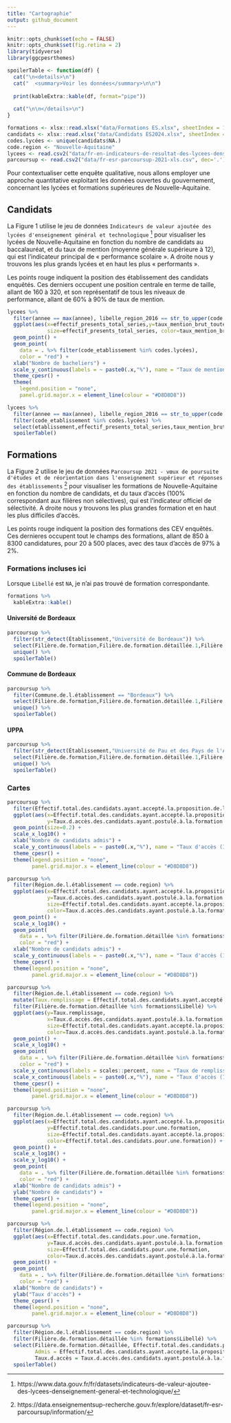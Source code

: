 ```yaml
---
title: "Cartographie"
output: github_document
---
```


```r
knitr::opts_chunk$set(echo = FALSE)
knitr::opts_chunk$set(fig.retina = 2)
library(tidyverse)
library(ggcpesrthemes)

spoilerTable <- function(df) {
  cat("\n<details>\n")
  cat("  <summary>Voir les données</summary>\n\n")
  
  print(kableExtra::kable(df, format="pipe"))
  
  cat("\n\n</details>\n")
}

formations <- xlsx::read.xlsx("data/Formations ES.xlsx", sheetIndex = 1)
candidats <- xlsx::read.xlsx("data/Candidats ES2024.xlsx", sheetIndex = 1)
codes.lycées <- unique(candidats$NA.)
code.region <- "Nouvelle-Aquitaine"
lycees <- read.csv2("data/fr-en-indicateurs-de-resultat-des-lycees-denseignement-general-et-technologique.csv", dec='.')
parcoursup <- read.csv2("data/fr-esr-parcoursup-2021-xls.csv", dec='.')
```


Pour contextualiser cette enquête qualitative, nous allons employer une approche
quantitative exploitant les données ouvertes du gouvernement, concernant les lycées
et formations supérieures de Nouvelle-Aquitaine.

## Candidats

La Figure 1 utilise le jeu de données `Indicateurs de valeur ajoutée des lycées d'enseignement général et technologique`
^[https://www.data.gouv.fr/fr/datasets/indicateurs-de-valeur-ajoutee-des-lycees-denseignement-general-et-technologique/] 
pour visualiser les lycées de Nouvelle-Aquitaine en fonction du nombre de candidats au baccalauréat,
et du taux de mention (moyenne générale supérieure à 12), qui est l'indicateur 
principal de « performance scolaire ».
A droite nous y trouvons les plus grands lycées et en haut les plus « performants ». 

Les points rouge indiquent la position des établissement des candidats enquêtés. 
Ces derniers occupent une position centrale en terme de taille, allant de 160 à 320,
et son représentatif de tous les niveaux de performance, allant de 60% à 90% de taux
de mention.


```r
lycees %>% 
  filter(annee == max(annee), libelle_region_2016 == str_to_upper(code.region)) %>%
  ggplot(aes(x=effectif_presents_total_series,y=taux_mention_brut_toutes_series, 
             size=effectif_presents_total_series, color=taux_mention_brut_toutes_series)) +
  geom_point() +
  geom_point(
    data = . %>% filter(code_etablissement %in% codes.lycées),
    color = "red") +
  xlab("Nombre de bacheliers") +
  scale_y_continuous(labels = ~ paste0(.x,"%"), name = "Taux de mention") +
  theme_cpesr() +
  theme(
    legend.position = "none",
    panel.grid.major.x = element_line(colour = "#D8D8D8"))
```

```r
lycees %>% 
  filter(annee == max(annee), libelle_region_2016 == str_to_upper(code.region)) %>%
  filter(code_etablissement %in% codes.lycées) %>%
  select(etablissement,effectif_presents_total_series,taux_mention_brut_toutes_series,everything()) %>%
  spoilerTable()
```

## Formations

La Figure 2 utilise le jeu de données `Parcoursup 2021 - vœux de poursuite d'études et de réorientation dans l'enseignement supérieur et réponses des établissements`
^[https://data.enseignementsup-recherche.gouv.fr/explore/dataset/fr-esr-parcoursup/information/] 
pour visualiser les formations de Nouvelle-Aquitaine en fonction du nombre de candidats,
et du taux d'accès (100% correspondant aux filières non sélectives), qui est l'indicateur 
officiel de sélectivité.
A droite nous y trouvons les plus grandes formation et en haut les plus difficiles d'accès. 

Les points rouge indiquent la position des formations des CEV enquêtés. 
Ces dernieres occupent tout le champs des formations, allant de 850 à 8300 candidatures, pour 20 à 500 places, avec des taux d'accès de 97% à 2%.

### Formations incluses ici 

Lorsque `Libellé` est `NA`, je n'ai pas trouvé de formation correspondante.

```r
formations %>%
  kableExtra::kable()
```

#### Université de Bordeaux

```r
parcoursup %>% 
  filter(str_detect(Établissement,"Université de Bordeaux")) %>%
  select(Filière.de.formation,Filière.de.formation.détaillée.1,Filière.de.formation.détaillée,Code.UAI.de.l.établissement) %>% 
  unique() %>% 
  spoilerTable()
```

#### Commune de Bordeaux

```r
parcoursup %>% 
  filter(Commune.de.l.établissement == "Bordeaux") %>%
  select(Filière.de.formation,Filière.de.formation.détaillée.1,Filière.de.formation.détaillée,Code.UAI.de.l.établissement) %>% 
  unique() %>% 
  spoilerTable()
```


#### UPPA

```r
parcoursup %>% 
  filter(str_detect(Établissement,"Université de Pau et des Pays de l'Adour")) %>%
  select(Filière.de.formation,Filière.de.formation.détaillée.1,Filière.de.formation.détaillée,Code.UAI.de.l.établissement) %>% 
  unique() %>% 
  spoilerTable()
```

### Cartes

```r
parcoursup %>% 
  filter(Effectif.total.des.candidats.ayant.accepté.la.proposition.de.l.établissement..admis. > 9) %>%
  ggplot(aes(x=Effectif.total.des.candidats.ayant.accepté.la.proposition.de.l.établissement..admis.,
             y=Taux.d.accès.des.candidats.ayant.postulé.à.la.formation..ratio.entre.le.dernier.appelé.et.le.nombre.vœux.PP.)) +
  geom_point(size=0.2) +
  scale_x_log10() +
  xlab("Nombre de candidats admis") +
  scale_y_continuous(labels = ~ paste0(.x,"%"), name = "Taux d'accès (100% = non sélectif)") +
  theme_cpesr() +
  theme(legend.position = "none", 
        panel.grid.major.x = element_line(colour = "#D8D8D8"))
```

```r
parcoursup %>% 
  filter(Région.de.l.établissement == code.region) %>%
  ggplot(aes(x=Effectif.total.des.candidats.ayant.accepté.la.proposition.de.l.établissement..admis.,
             y=Taux.d.accès.des.candidats.ayant.postulé.à.la.formation..ratio.entre.le.dernier.appelé.et.le.nombre.vœux.PP., 
             size=Effectif.total.des.candidats.ayant.accepté.la.proposition.de.l.établissement..admis.,
             color=Taux.d.accès.des.candidats.ayant.postulé.à.la.formation..ratio.entre.le.dernier.appelé.et.le.nombre.vœux.PP.)) +
  geom_point() +
  scale_x_log10() +
  geom_point(
    data = . %>% filter(Filière.de.formation.détaillée %in% formations$Libellé),
    color = "red") +
  xlab("Nombre de candidats admis") +
  scale_y_continuous(labels = ~ paste0(.x,"%"), name = "Taux d'accès (100% = non sélectif)") +
  theme_cpesr() +
  theme(legend.position = "none", 
        panel.grid.major.x = element_line(colour = "#D8D8D8"))
```

```r
parcoursup %>% 
  filter(Région.de.l.établissement == code.region) %>%
  mutate(Taux.remplissage = Effectif.total.des.candidats.ayant.accepté.la.proposition.de.l.établissement..admis. / Capacité.de.l.établissement.par.formation ) %>% 
  filter(Filière.de.formation.détaillée %in% formations$Libellé) %>% 
  ggplot(aes(y=Taux.remplissage,
             x=Taux.d.accès.des.candidats.ayant.postulé.à.la.formation..ratio.entre.le.dernier.appelé.et.le.nombre.vœux.PP., 
             size=Effectif.total.des.candidats.ayant.accepté.la.proposition.de.l.établissement..admis.,
             color=Taux.d.accès.des.candidats.ayant.postulé.à.la.formation..ratio.entre.le.dernier.appelé.et.le.nombre.vœux.PP.)) +
  geom_point() +
  scale_x_log10() +
  geom_point(
    data = . %>% filter(Filière.de.formation.détaillée %in% formations$Libellé),
    color = "red") +
  scale_y_continuous(labels = scales::percent, name = "Taux de remplissage (admis / places)") +
  scale_x_continuous(labels = ~ paste0(.x,"%"), name = "Taux d'accès (100% = non sélectif)") +
  theme_cpesr() +
  theme(legend.position = "none", 
        panel.grid.major.x = element_line(colour = "#D8D8D8"))
```


```r
parcoursup %>% 
  filter(Région.de.l.établissement == code.region) %>%
  ggplot(aes(x=Effectif.total.des.candidats.ayant.accepté.la.proposition.de.l.établissement..admis.,
             y=Effectif.total.des.candidats.pour.une.formation, 
             size=Effectif.total.des.candidats.ayant.accepté.la.proposition.de.l.établissement..admis.,
             color=Effectif.total.des.candidats.pour.une.formation)) +
  geom_point() +
  scale_x_log10() +
  scale_y_log10() +
  geom_point(
    data = . %>% filter(Filière.de.formation.détaillée %in% formations$Libellé),
    color = "red") +
  xlab("Nombre de candidats admis") +
  ylab("Nombre de candidats") +
  theme_cpesr() +
  theme(legend.position = "none", 
        panel.grid.major.x = element_line(colour = "#D8D8D8"))
```

```r
parcoursup %>% 
  filter(Région.de.l.établissement == code.region) %>%
  ggplot(aes(x=Effectif.total.des.candidats.pour.une.formation,
             y=Taux.d.accès.des.candidats.ayant.postulé.à.la.formation..ratio.entre.le.dernier.appelé.et.le.nombre.vœux.PP., 
             size=Effectif.total.des.candidats.pour.une.formation,
             color=Taux.d.accès.des.candidats.ayant.postulé.à.la.formation..ratio.entre.le.dernier.appelé.et.le.nombre.vœux.PP.)) +
  geom_point() +
  geom_point(
    data = . %>% filter(Filière.de.formation.détaillée %in% formations$Libellé),
    color = "red") +
  xlab("Nombre de candidats") +
  ylab("Taux d'accès") +
  theme_cpesr() +
  theme(legend.position = "none", 
        panel.grid.major.x = element_line(colour = "#D8D8D8"))
```

```r
parcoursup %>% 
  filter(Région.de.l.établissement == code.region) %>%
  filter(Filière.de.formation.détaillée %in% formations$Libellé) %>%
  select(Filière.de.formation.détaillée, Effectif.total.des.candidats.pour.une.formation, 
         Admis = Effectif.total.des.candidats.ayant.accepté.la.proposition.de.l.établissement..admis.,
         Taux.d.accès = Taux.d.accès.des.candidats.ayant.postulé.à.la.formation..ratio.entre.le.dernier.appelé.et.le.nombre.vœux.PP., everything()) %>%
  spoilerTable()
```